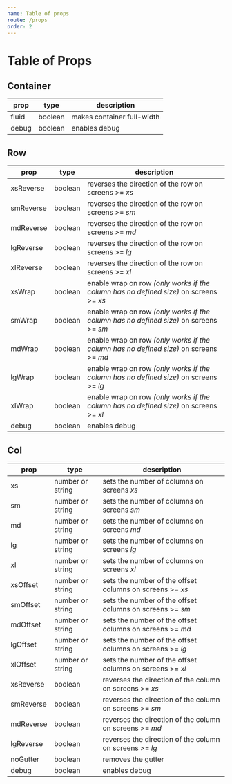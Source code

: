 ```yaml
---
name: Table of props
route: /props
order: 2
---
```


# Table of Props

## Container

| prop      | type    | description                |
|-----------|---------|--------------------------- |
| fluid     | boolean | makes container full-width |
| debug     | boolean | enables debug              |

## Row
| prop      | type    | description                                                                            |
|-----------|---------|----------------------------------------------------------------------------------------|
| xsReverse | boolean | reverses the direction of the row on screens >= *xs*                                   |
| smReverse | boolean | reverses the direction of the row on screens >= *sm*                                   |
| mdReverse | boolean | reverses the direction of the row on screens >= *md*                                   |
| lgReverse | boolean | reverses the direction of the row on screens >= *lg*                                   |
| xlReverse | boolean | reverses the direction of the row on screens >= *xl*                                   |
| xsWrap    | boolean | enable wrap on row *(only works if the column has no defined size)* on screens >= *xs* |
| smWrap    | boolean | enable wrap on row *(only works if the column has no defined size)* on screens >= *sm* |
| mdWrap    | boolean | enable wrap on row *(only works if the column has no defined size)* on screens >= *md* |
| lgWrap    | boolean | enable wrap on row *(only works if the column has no defined size)* on screens >= *lg* |
| xlWrap    | boolean | enable wrap on row *(only works if the column has no defined size)* on screens >= *xl* |
| debug     | boolean | enables debug                                                                          |

## Col

| prop      | type             | description                                              |
|-----------|------------------|----------------------------------------------------------|
| xs        | number or string | sets the number of columns on screens *xs*               |
| sm        | number or string | sets the number of columns on screens *sm*               |
| md        | number or string | sets the number of columns on screens *md*               |
| lg        | number or string | sets the number of columns on screens *lg*               |
| xl        | number or string | sets the number of columns on screens *xl*               |
| xsOffset  | number or string | sets the number of the offset columns on screens >= *xs* |
| smOffset  | number or string | sets the number of the offset columns on screens >= *sm* |
| mdOffset  | number or string | sets the number of the offset columns on screens >= *md* |
| lgOffset  | number or string | sets the number of the offset columns on screens >= *lg* |
| xlOffset  | number or string | sets the number of the offset columns on screens >= *xl* |
| xsReverse | boolean          | reverses the direction of the column on screens >= *xs*  |
| smReverse | boolean          | reverses the direction of the column on screens >= *sm*  |
| mdReverse | boolean          | reverses the direction of the column on screens >= *md*  |
| lgReverse | boolean          | reverses the direction of the column on screens >= *lg*  |
| noGutter  | boolean          | removes the gutter                                       |
| debug     | boolean          | enables debug                                            |

